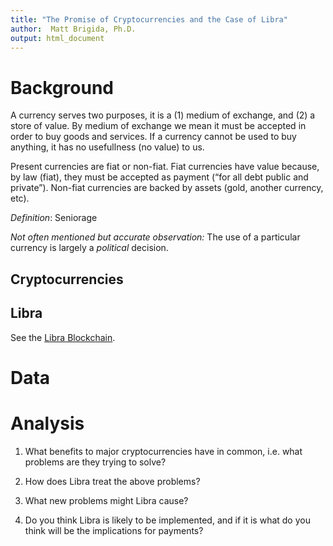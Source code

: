 ```yaml
---
title: "The Promise of Cryptocurrencies and the Case of Libra"
author:  Matt Brigida, Ph.D.
output: html_document
---
```


# Background

A currency serves two purposes, it is a (1) medium of exchange, and (2) a store of value.  By medium of exchange we mean it must be accepted in order to buy goods and services.  If a currency cannot be used to buy anything, it has no usefullness (no value) to us.

Present currencies are fiat or non-fiat.  Fiat currencies have value because, by law (fiat), they must be accepted as payment ("for all debt public and private").  Non-fiat currencies are backed by assets (gold, another currency, etc).

*Definition*: Seniorage

*Not often mentioned but accurate observation:* The use of a particular currency is largely a *political* decision.

## Cryptocurrencies

<!-- Insert link to summary about bitcoin and ethereum. -->

## Libra

<!-- there is a backup copy of the blockchain paper in the literature folder in case of dead link -->

See the [Libra Blockchain](https://developers.libra.org/docs/assets/papers/the-libra-blockchain.pdf).

# Data



# Analysis

#. What benefits to major cryptocurrencies have in common, i.e. what problems are they trying to solve?

#. How does Libra treat the above problems?

#. What new problems might Libra cause?

#. Do you think Libra is likely to be implemented, and if it is what do you think will be the implications for payments?




